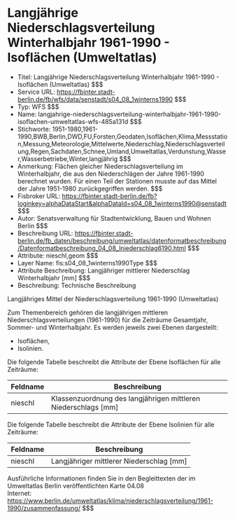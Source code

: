 # Langjährige Niederschlagsverteilung Winterhalbjahr 1961-1990 - Isoflächen (Umweltatlas)
- Titel: Langjährige Niederschlagsverteilung Winterhalbjahr 1961-1990 - Isoflächen (Umweltatlas) $$$
- Service URL: https://fbinter.stadt-berlin.de/fb/wfs/data/senstadt/s04_08_1winterns1990 $$$
- Typ: WFS $$$
- Name: langjahrige-niederschlagsverteilung-winterhalbjahr-1961-1990-isoflachen-umweltatlas-wfs-485a131d $$$
- Stichworte: 1951-1980,1961-1990,BWB,Berlin,DWD,FU,Forsten,Geodaten,Isoflächen,Klima,Messstation,Messung,Meteorologie,Mittelwerte,Niederschlag,Niederschlagsverteilung,Regen,Sachdaten,Schnee,Umland,Umweltatlas,Verdunstung,Wasser,Wasserbetriebe,Winter,langjährig $$$
- Anmerkung: Flächen gleicher Niederschlagsverteilung im Winterhalbjahr, die aus den Niederschlägen der Jahre 1961-1990 berechnet wurden. Für einen Teil der Stationen musste auf das Mittel der Jahre 1951-1980 zurückgegriffen werden. $$$
- Fisbroker URL: https://fbinter.stadt-berlin.de/fb?loginkey=alphaDataStart&alphaDataId=s04_08_1winterns1990@senstadt $$$
- Autor: Senatsverwaltung für Stadtentwicklung, Bauen und Wohnen Berlin $$$
- Beschreibung URL: https://fbinter.stadt-berlin.de/fb_daten/beschreibung/umweltatlas/datenformatbeschreibung/Datenformatbeschreibung_04_08_lniederschlag6190.html $$$
- Attribute: nieschl,geom $$$
- Layer Name: fis:s04_08_1winterns1990Type $$$
- Attribute Beschreibung: Langjähriger mittlerer Niederschlag Winterhalbjahr [mm] $$$
- Beschreibung: Technische Beschreibung 

Langjähriges Mittel der Niederschlagsverteilung 1961-1990 (Umweltatlas)

Zum Themenbereich gehören die langjährigen mittleren Niederschlagsverteilungen (1961-1990) für die Zeiträume Gesamtjahr, Sommer- und Winterhalbjahr. Es werden jeweils zwei Ebenen dargestellt:

* Isoflächen,
* Isolinien.

Die folgende Tabelle beschreibt die Attribute der Ebene Isoflächen für alle Zeiträume:

| **Feldname** | **Beschreibung**                                                 |
| ------------ | ---------------------------------------------------------------- |
| nieschl      | Klassenzuordnung des langjährigen mittleren Niederschlags \[mm\] |

Die folgende Tabelle beschreibt die Attribute der Ebene Isolinien für alle Zeiträume:

| **Feldname** | **Beschreibung**                           |
| ------------ | ------------------------------------------ |
| nieschl      | Langjähriger mittlerer Niederschlag \[mm\] |

Ausführliche Informationen finden Sie in den Begleittexten der im Umweltatlas Berlin veröffentlichten Karte 04.08  
Internet: https://www.berlin.de/umweltatlas/klima/niederschlagsverteilung/1961-1990/zusammenfassung/ $$$
